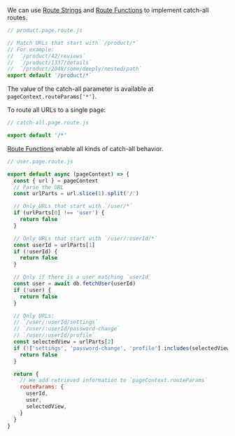 
We can use [Route Strings](/route-string) and [Route Functions](/route-function) to implement catch-all routes.

```js
// product.page.route.js

// Match URLs that start with `/product/*`
// For example:
//  `/product/42/reviews`
//  `/product/1337/details`
//  `/product/2048/some/deeply/nested/path`
export default '/product/*`
```

The value of the catch-all parameter is available at `pageContext.routeParams['*']`.

To route all URLs to a single page:

```js
// catch-all.page.route.js

export default '/*'
```

[Route Functions](/route-function) enable all kinds of catch-all behavior.

```js
// user.page.route.js

export default async (pageContext) => {
  const { url } = pageContext
  // Parse the URL
  const urlParts = url.slice(1).split('/')

  // Only URLs that start with `/user/*`
  if (urlParts[0] !== 'user') {
    return false
  }

  // Only URLs that start with `/user/:userId/*`
  const userId = urlParts[1]
  if (!userId) {
    return false
  }

  // Only if there is a user matching `userId`
  const user = await db.fetchUser(userId)
  if (!user) {
    return false
  }

  // Only URLs:
  // `/user/:userId/settings`
  // `/user/:userId/password-change`
  // `/user/:userId/profile`
  const selectedView = urlParts[2]
  if (!['settings', 'password-change', 'profile'].includes(selectedView)) {
    return false
  }

  return {
    // We add retrieved information to `pageContext.routeParams`
    routeParams: {
      userId,
      user,
      selectedView,
    }
  }
}
```

